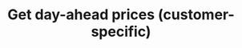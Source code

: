 ---
title: 'Get day-ahead prices (customer-specific)'
openapi: 'POST /api/day-ahead-prices-limited'
---